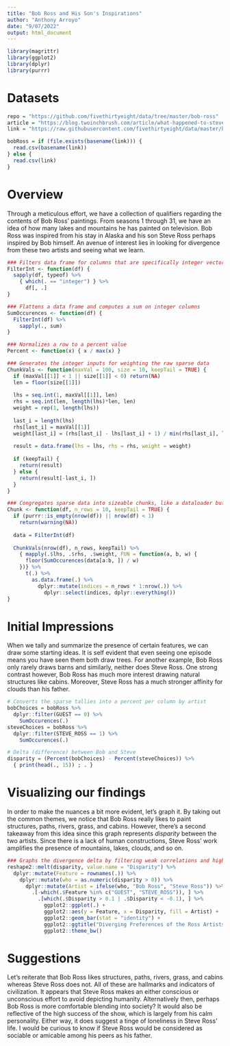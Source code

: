 ```yaml
---
title: "Bob Ross and His Son's Inspirations"
author: "Anthony Arroyo"
date: "9/07/2022"
output: html_document
---
```


```r
library(magrittr)
library(ggplot2)
library(dplyr)
library(purrr)
```


# Datasets

```r
repo = "https://github.com/fivethirtyeight/data/tree/master/bob-ross"
article = "https://blog.twoinchbrush.com/article/what-happened-to-steve-ross-the-son-of-bob-ross/"
link = "https://raw.githubusercontent.com/fivethirtyeight/data/master/bob-ross/elements-by-episode.csv"

bobRoss = if (file.exists(basename(link))) {
  read.csv(basename(link)) 
} else { 
  read.csv(link)
}

```

# Overview

Through a meticulous effort, we have a collection of qualifiers regarding the contents of Bob Ross' paintings.
From seasons 1 through 31, we have an idea of how many lakes and mountains he has painted on television.
Bob Ross was inspired from his stay in Alaska and his son Steve Ross perhaps inspired by Bob himself.
An avenue of interest lies in looking for divergence from these two artists and seeing what we learn.

```r

### Filters data frame for columns that are specifically integer vectors
FilterInt <- function(df) { 
  sapply(df, typeof) %>%
    { which(. == "integer") } %>%
      df[, .]
}

### Flattens a data frame and computes a sum on integer columns
SumOccurences <- function(df) {
  FilterInt(df) %>%
    sapply(., sum)
}

### Normalizes a row to a percent value
Percent <- function(x) { x / max(x) }

### Generates the integer inputs for weighting the raw sparse data
ChunkVals <- function(maxVal = 100, size = 10, keepTail = TRUE) {
  if (maxVal[[1]] < 1 || size[[1]] < 0) return(NA)
  len = floor(size[[1]])
  
  lhs = seq.int(1, maxVal[[1]], len)
  rhs = seq.int(len, length(lhs)*len, len)
  weight = rep(1, length(lhs))
  
  last_i = length(lhs)
  rhs[last_i] = maxVal[[1]]
  weight[last_i] = (rhs[last_i] - lhs[last_i] + 1) / min(rhs[last_i], len)
  
  result = data.frame(lhs = lhs, rhs = rhs, weight = weight)
  
  if (keepTail) {
    return(result)
  } else {
    return(result[-last_i, ])
  }
}

### Congregates sparse data into sizeable chunks, like a dataloader but not randomized
Chunk <- function(df, n_rows = 10, keepTail = TRUE) {
  if (purrr::is_empty(nrow(df)) || nrow(df) < 1)
    return(warning(NA))
  
  data = FilterInt(df)
  
  ChunkVals(nrow(df), n_rows, keepTail) %>%
    { mapply(.$lhs, .$rhs, .$weight, FUN = function(a, b, w) {
      floor(SumOccurences(data[a:b, ]) / w)
    })} %>%
      t(.) %>%
        as.data.frame(.) %>%
          dplyr::mutate(indices = n_rows * 1:nrow(.)) %>%
            dplyr::select(indices, dplyr::everything())
}
```

# Initial Impressions

When we tally and summarize the presence of certain features, we can draw some starting ideas.
It is self evident that even seeing one episode means you have seen them both draw trees.
For another example, Bob Ross only rarely draws barns and similarly, neither does Steve Ross.
One strong contrast however, Bob Ross has much more interest drawing natural structures like cabins.
Moreover, Steve Ross has a much stronger affinity for clouds than his father.

```r
# Converts the sparse tallies into a percent per column by artist
bobChoices = bobRoss %>%
  dplyr::filter(GUEST == 0) %>%
    SumOccurences(.)
steveChoices = bobRoss %>%
  dplyr::filter(STEVE_ROSS == 1) %>%
    SumOccurences(.)

# Delta (difference) between Bob and Steve
disparity = (Percent(bobChoices) - Percent(steveChoices)) %>%
  { print(head(., 15)) ; . }

```

# Visualizing our findings

In order to make the nuances a bit more evident, let's graph it.
By taking out the common themes, we notice that Bob Ross really likes to paint structures, paths, rivers, grass, and cabins.
However, there's a second takeaway from this idea since this graph represents *disparity* between the two artists.
Since there is a lack of human constructions, Steve Ross' work amplifies the presence of mountains, lakes, clouds, and so on.

```r
### Graphs the divergence delta by filtering weak correlations and highlighting values
reshape2::melt(disparity, value.name = "Disparity") %>% 
  dplyr::mutate(Feature = rownames(.)) %>%
    dplyr::mutate(who = as.numeric(disparity > 0)) %>%
      dplyr::mutate(Artist = ifelse(who, "Bob Ross", "Steve Ross")) %>%
        .[-which(.$Feature %in% c("GUEST", "STEVE_ROSS")), ] %>%
          .[which(.$Disparity > 0.1 | .$Disparity < -0.1), ] %>%
            ggplot2::ggplot(.) +
            ggplot2::aes(y = Feature, x = Disparity, fill = Artist) +
            ggplot2::geom_bar(stat = "identity") +
            ggplot2::ggtitle("Diverging Preferences of the Ross Artists") +
            ggplot2::theme_bw()
```

# Suggestions

Let's reiterate that Bob Ross likes structures, paths, rivers, grass, and cabins whereas Steve Ross does not.
All of these are hallmarks and indicators of civilization. 
It appears that Steve Ross makes an either conscious or unconscious effort to avoid depicting humanity.
Alternatively then, perhaps Bob Ross is more comfortable blending into society?
It would also be reflective of the high success of the show, which is largely from his calm personality.
Either way, it does suggest a tinge of loneliness in Steve Ross' life.
I would be curious to know if Steve Ross would be considered as sociable or amicable among his peers as his father.


#

